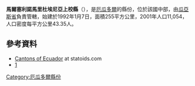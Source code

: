 {{Coord|2|12|0|S|79|25|12|W|display=title}}

'''馬爾塞利諾馬里杜埃尼亞上校縣'''（{{lang-es|Marcelino Maridueña}}），是[[厄瓜多爾|厄瓜多爾]]的縣份，位於該國中部，由[[瓜亞斯省|瓜亞斯省]]負責管轄，始建於1992年1月7日，面積255平方公里，2001年人口11,054，人口密度每平方公里43.35人。

==參考資料==
*[http://www.statoids.com/yec.html Cantons of Ecuador] at statoids.com
*[http://www.ecuadorencifras.gob.ec/resultados/]

{{厄瓜多爾縣份}}

[[Category:厄瓜多爾縣份|Category:厄瓜多爾縣份]]


{{Ecuador-geo-stub}}